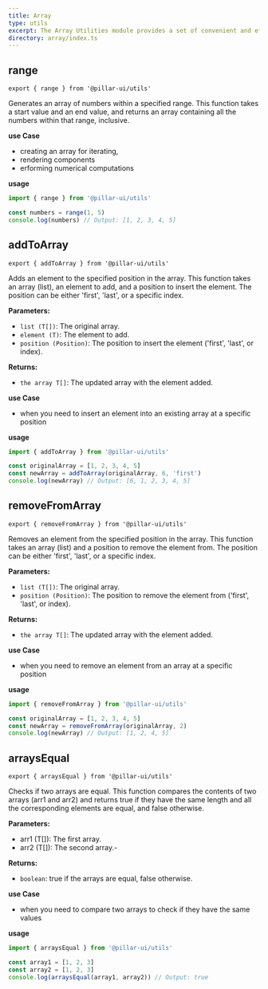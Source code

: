 ```yaml
---
title: Array
type: utils
excerpt: The Array Utilities module provides a set of convenient and efficient utility functions designed to simplify common array operations, making it easier and more efficient to work with arrays in your projects.
directory: array/index.ts
---
```


## range

```tsx
export { range } from '@pillar-ui/utils'
```

Generates an array of numbers within a specified range. This function takes a start value and an end value, and returns an array containing all the numbers within that range, inclusive.

**use Case**

- creating an array for iterating,
- rendering components
- erforming numerical computations

**usage**

```ts title='app.ts' showLineNumbers
import { range } from '@pillar-ui/utils'

const numbers = range(1, 5)
console.log(numbers) // Output: [1, 2, 3, 4, 5]
```

## addToArray

```tsx
export { addToArray } from '@pillar-ui/utils'
```

Adds an element to the specified position in the array. This function takes an array (list), an element to add, and a position to insert the element. The position can be either 'first', 'last', or a specific index.

**Parameters:**

- `list (T[])`: The original array.
- `element (T)`: The element to add.
- `position (Position)`: The position to insert the element ('first', 'last', or index).

**Returns:**

- `the array T[]`: The updated array with the element added.

**use Case**

- when you need to insert an element into an existing array at a specific position

**usage**

```ts title='app.ts' showLineNumbers
import { addToArray } from '@pillar-ui/utils'

const originalArray = [1, 2, 3, 4, 5]
const newArray = addToArray(originalArray, 6, 'first')
console.log(newArray) // Output: [6, 1, 2, 3, 4, 5]
```

## removeFromArray

```tsx
export { removeFromArray } from '@pillar-ui/utils'
```

Removes an element from the specified position in the array. This function takes an array (list) and a position to remove the element from. The position can be either 'first', 'last', or a specific index.

**Parameters:**

- `list (T[])`: The original array.
- `position (Position)`: The position to remove the element from
  ('first', 'last', or index).

**Returns:**

- `the array T[]`: The updated array with the element added.

**use Case**

- when you need to remove an element from an array at a specific position

**usage**

```ts title='app.ts' showLineNumbers
import { removeFromArray } from '@pillar-ui/utils'

const originalArray = [1, 2, 3, 4, 5]
const newArray = removeFromArray(originalArray, 2)
console.log(newArray) // Output: [1, 2, 4, 5]
```

## arraysEqual

```tsx
export { arraysEqual } from '@pillar-ui/utils'
```

Checks if two arrays are equal. This function compares the contents of two arrays (arr1 and arr2) and returns true if they have the same length and all the corresponding elements are equal, and false otherwise.

**Parameters:**

- arr1 (T[]): The first array.
- arr2 (T[]): The second array.-

**Returns:**

- `boolean`: true if the arrays are equal, false otherwise.

**use Case**

- when you need to compare two arrays to check if they have the same values

**usage**

```ts title='app.ts' showLineNumbers
import { arraysEqual } from '@pillar-ui/utils'

const array1 = [1, 2, 3]
const array2 = [1, 2, 3]
console.log(arraysEqual(array1, array2)) // Output: true
```
